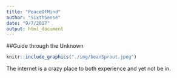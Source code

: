 ```yaml
---
title: "PeaceOfMind"
author: "SixthSense"
date: "9/7/2017"
output: html_document
---
```

##Guide through the Unknown

```r
knitr::include_graphics("./img/beanSprout.jpeg")
```

The internet is a crazy place to both experience and yet not be in.